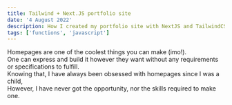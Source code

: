 ```yaml
---
title: Tailwind + Next.JS portfolio site
date: '4 August 2022'
description: How I created my portfolio site with NextJS and TailwindCSS
tags: ['functions', 'javascript']
---
```


Homepages are one of the coolest things you can make (imo!).  
One can express and build it however they want without any requirements or specifications to fulfill.  
Knowing that, I have always been obsessed with homepages since I was a child,  
However, I have never got the opportunity, nor the skills required to make one.  
